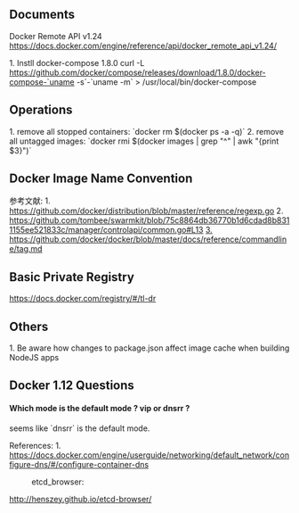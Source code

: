 
== Documents ==
Docker Remote API v1.24 https://docs.docker.com/engine/reference/api/docker_remote_api_v1.24/

1. Instll docker-compose 1.8.0
curl -L https://github.com/docker/compose/releases/download/1.8.0/docker-compose-`uname -s`-`uname -m` > /usr/local/bin/docker-compose

== Operations ==
1. remove all stopped containers: `docker rm $(docker ps -a -q)`
2. remove all untagged images: `docker rmi $(docker images | grep "^<none>" | awk "{print $3}")`

== Docker Image Name Convention ==
参考文献:
1. https://github.com/docker/distribution/blob/master/reference/regexp.go
2. https://github.com/tombee/swarmkit/blob/75c8864db36770b1d6cdad8b8311155ee521833c/manager/controlapi/common.go#L13
[[3.]] https://github.com/docker/docker/blob/master/docs/reference/commandline/tag.md


== Basic Private Registry ==
https://docs.docker.com/registry/#/tl-dr


== Others ==
1. Be aware how changes to package.json affect image cache when building NodeJS apps

== Docker 1.12 Questions ==

==== Which mode is the default mode ? vip or dnsrr ? ====
seems like `dnsrr` is the default mode.

References:
1. https://docs.docker.com/engine/userguide/networking/default_network/configure-dns/#/configure-container-dns

:etcd_browser:
http://henszey.github.io/etcd-browser/
